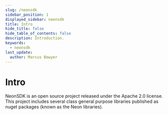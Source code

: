 ```yaml
---
slug: /neonsdk
sidebar_position: 1
displayed_sidebar: neonsdk
title: Intro
hide_title: false
hide_table_of_contents: false
description: Introduction.
keywords:
  - neonsdk
last_update:
  author: Marcus Bowyer
---
```


# Intro

NeonSDK is an open source project released under the Apache 2.0 license. This project includes several class general purpose libraries published as nuget packages (known as the Neon libraries).